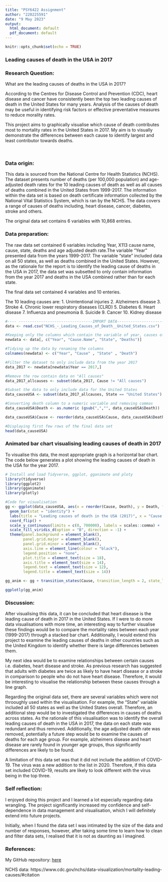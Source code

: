 ```yaml
---
title: "PSY6422 Assignment"
author: "220225591"
date: "9 May 2023"
output:
  html_document: default
  pdf_document: default
---
```


```r

knitr::opts_chunk$set(echo = TRUE)

```

### Leading causes of death in the USA in 2017


### Research Question: 

What are the leading causes of deaths in the USA in 2017?

According to the Centres for Disease Control and Prevention (CDC), heart disease and cancer have consistently been the top two leading causes of death in the United States for many years. Analysis of the causes of death may be useful in identifying risk factors or effective preventative measures to reduce morality rates. 

This project aims to graphically visualise which cause of death contributes most to mortality rates in the United States in 2017. My aim is to visually demonstrate the differences between each cause to identify largest and least contributor towards deaths. 


&nbsp;

### Data origin: 
This data is sourced from the National Centre for Health Statistics (NCHS). The dataset presents number of deaths (per 100,000 population) and age-adjusted death rates for the 10 leading causes of death as well as all causes of deaths combined in the United States from 1999-2017. The information within the data set is based on death certificate information collected by the National Vital Statistics System, which is ran by the NCHS. The data covers a range of causes of deaths including, heart disease, cancer, diabetes, stroke and others.

The original data set contains 6 variables with 10,868 entries. 
&nbsp;
&nbsp;

### Data preparation:
The raw data set contained 6 variables including Year, X113 cause name, cause, state, deaths and age adjusted death rate.The variable "Year" presented data from the years 1999-2017. The variable "state" included data on all 50 states, as well as deaths combined in the United States. However, as the rationale for the report is to identify the leading cause of deaths in the USA in 2017, the data set was subsetted to only contain information from the year 2017 and deaths in the USA combined rather than for each state.

The final data set contained 4  variables and 10 enteries.

The 10 leading causes are:
1. Unintentional injuries
2. Alzheimers disease
3. Stroke
4. Chronic lower respiratory diseases (CLRD)
5. Diabetes
6. Heart disease
7. Influenza and pneumonia
8. Suicide
9. Cancer
10. Kidney disease

```r

#---- ---------------------------------IMPORT DATA----------------------------------
data <- read.csv("NCHS_-_Leading_Causes_of_Death__United_States.csv")

#Keeping only the columns which contain the variable of year, causes of death, state and number of deaths
newdata <- data[, c("Year", "Cause.Name", "State", "Deaths")]

#Tidying up the data by renaming the columns
colnames(newdata) <- c("Year", "Cause" , "State" , "Death")

#Filter the dataset to only include data from the year 2017
data_2017 <- newdata[newdata$Year == 2017,]

#Remove the row contain data on "All causes"
data_2017_allcauses <- subset(data_2017, Cause != "All causes")

#Subset the data to only include data for the United States
data_causeUSA <- subset(data_2017_allcauses, State == "United States")

#Converting death column to a numeric variable and removing commas
data_causeUSA$Death <- as.numeric (gsub(",","", data_causeUSA$Death))

data_causeUSA$Cause <- reorder(data_causeUSA$Cause, data_causeUSA$Death)

#Displaying first few rows of the final data set 
head(data_causeUSA)
```



### Animated bar chart visualising leading causes of death in 2017

To visualise this data, the most appropriate graph is a  horizontal bar chart. The code below generates a plot showing the leading causes of death in the USA for the year 2017. 

```r
# Install and load Tidyverse, ggplot, gganimate and ploty
library(tidyverse)
library(ggplot2)
library(gganimate)
library(plotly)

#Code for visualisation
gg <- ggplot(data_causeUSA, aes(x = reorder(Cause, Death), y = Death, fill = Cause)) +
  geom_bar(stat = "identity") +
  labs(title = "Leading causes of death in the USA (2017)", x = "Cause of death", y = "Number of deaths") +
  coord_flip() +
  scale_y_continuous(limits = c(0, 700000), labels = scales::comma) +
  scale_fill_viridis_d(option = "B", direction = -1) +
  theme(panel.background = element_blank(),
        panel.grid.major = element_blank(),
        panel.grid.minor = element_blank(),
        axis.line = element_line(colour = "black"),
        legend.position = "none",
        plot.title = element_text(size = 18),
        axis.title = element_text(size = 14),
        legend.text = element_text(size = 12),
        legend.title = element_text(size = 14))

gg_anim <- gg + transition_states(Cause, transition_length = 2, state_length = 1)

ggplotly(gg_anim)
```

### Discussion:
After visualising this data, it can be concluded that heart disease is the leading cause of death in 2017 in the United States. If I were to do more data visualisations with more time, an interesting way to further visualise these findings would be to compare the mortality rates between each year (1999-2017) through a stacked bar chart. Additionally, I would extend this project to examine the leading causes of deaths in other countries such as the United Kingdom to identify whether there is large differences between them. 

My next idea would be to examine relationships between certain causes i.e. diabetes, heart disease and stroke. As previous research has suggested that adults with diabetes are twice as likely to have heart disease or a stroke in comparison to people who do not have heart disease. Therefore, it would be interesting to visualise the relationship between these causes through a line graph.

Regarding the original data set, there are several variables which were not throoughly used within the visualisation. For example, the "State" variable included all 50 states as well as the United States overall. Therefore, an additional step would be to investigated the differences in causes of deaths across states. As the rationale of this visualisation was to identify the overall leading causes of death in the USA in 2017, the data on each state was redundant and thus removed. Additionally, the age adjusted death rate was removed, potentially a future step would be to examine the causes of deaths for each age group. For example, alzheimers disease and heart disease are rarely found in younger age groups, thus significantly differences are likely to be found. 

A limitation of this data set was that it did not include the addition of COVID-19. The virus was a new addition to the list in 2020. Therefore, if this data set included COVID-19, results are likely to look different with the virus being in the top three.

### Self reflection:
I enjoyed doing this project and I learned a lot especially regarding data wrangling. The project significantly increased my confidence and self-dependence in data management and visualisation, which I will definitely extend into future projects. 

Initially, when I found the data set I was intimated by the size of the data and number of responses, however, after taking some time to learn how to clean and filter data sets, I realised that it is not as daunting as I imagined. 


### References:
My GitHub repository: [here](https://github.com/AvaKaveh1/PSY6422_assignment)

NCHS data: https://www.cdc.gov/nchs/data-visualization/mortality-leading-causes/#citation


